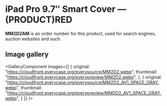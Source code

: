 
# iPad Pro 9.7″ Smart Cover — (PRODUCT)RED

<Callout type='info' emoji='👉🏻'>**MM2D2AM** is an order number for this product, used for search engines, auction websites and such.</Callout>

## Image gallery

<GalleryComponent
    images={[
      {
        original: "https://cloudfront.everycase.org/everysource/MM2D2.webp",
        thumbnail: "https://cloudfront.everycase.org/everypreview/MM2D2.webp",
      },
      {
        original: "https://cloudfront.everycase.org/everysource/MM2D2_AV1_SPACE_GRAY.webp",
        thumbnail: "https://cloudfront.everycase.org/everypreview/MM2D2_AV1_SPACE_GRAY.webp",
      }
    ]}
  />
